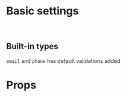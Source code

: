 
<Meta title="Common/Basic Settings" component={Form} />

# Basic settings

<br />

## Built-in types

`email` and `phone` has default validations added

<Preview>
  <Story name="Build-in type">
    <Form
      fields={[
        {
          name: "field-1",
          type: "email",
          label: "Email type auto validated",
          placeholder: "Input and see what happens",
        },
        {
          name: "phone",
          type: "phone",
          isRequired: true,
          placeholder: "Input and see what happens",
          label: "Phone type auto validated",
        },
      ]}
      defaultSettings={{
        validateOnChange: true,
      }}
    />
  </Story>
</Preview>

<!-- # Example 2

<Preview>
  <Story name="Example 2">
    <Form remoteData={{ login: "Jane", phone: "01-02-03-04-05" }} />
  </Story>
</Preview> -->

# Props

<Props of={Form} />
